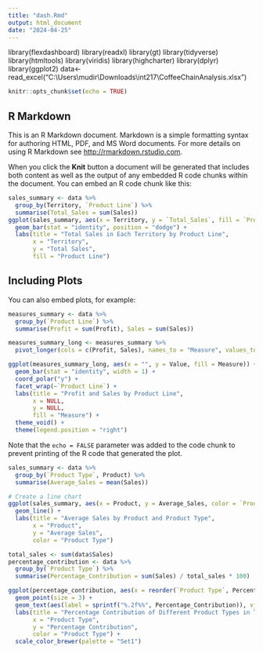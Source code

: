 ---
title: "dash.Rmd"
output: html_document
date: "2024-04-25"
---

library(flexdashboard)
library(readxl)
library(gt)
library(tidyverse)
library(htmltools)
library(viridis)
library(highcharter)
library(dplyr)
library(ggplot2)
data<-read_excel("C:\\Users\\mudir\\Downloads\\int217\\CoffeeChainAnalysis.xlsx")

```{r setup, include=FALSE}
knitr::opts_chunk$set(echo = TRUE)
```

## R Markdown

This is an R Markdown document. Markdown is a simple formatting syntax for authoring HTML, PDF, and MS Word documents. For more details on using R Markdown see <http://rmarkdown.rstudio.com>.

When you click the **Knit** button a document will be generated that includes both content as well as the output of any embedded R code chunks within the document. You can embed an R code chunk like this:

```{r,echo=FALSE}
sales_summary <- data %>%
  group_by(Territory, `Product Line`) %>%
  summarise(Total_Sales = sum(Sales))
ggplot(sales_summary, aes(x = Territory, y = `Total_Sales`, fill = `Product Line`)) +
  geom_bar(stat = "identity", position = "dodge") +
  labs(title = "Total Sales in Each Territory by Product Line",
       x = "Territory",
       y = "Total Sales",
       fill = "Product Line")
```

## Including Plots

You can also embed plots, for example:

```{r,echo=FALSE}


measures_summary <- data %>%
  group_by(`Product Line`) %>%
  summarise(Profit = sum(Profit), Sales = sum(Sales))

measures_summary_long <- measures_summary %>%
  pivot_longer(cols = c(Profit, Sales), names_to = "Measure", values_to = "Value")

ggplot(measures_summary_long, aes(x = "", y = Value, fill = Measure)) +
  geom_bar(stat = "identity", width = 1) +
  coord_polar("y") +
  facet_wrap(~`Product Line`) +
  labs(title = "Profit and Sales by Product Line",
       x = NULL,
       y = NULL,
       fill = "Measure") +
  theme_void() +
  theme(legend.position = "right")
```

Note that the `echo = FALSE` parameter was added to the code chunk to prevent printing of the R code that generated the plot.
```{r,echo=FALSE}

sales_summary <- data %>%
  group_by(`Product Type`, Product) %>%
  summarise(Average_Sales = mean(Sales))

# Create a line chart
ggplot(sales_summary, aes(x = Product, y = Average_Sales, color = `Product Type`, group = `Product Type`)) +
  geom_line() +
  labs(title = "Average Sales by Product and Product Type",
       x = "Product",
       y = "Average Sales",
       color = "Product Type")
```
```{r,echo=FALSE}

total_sales <- sum(data$Sales)
percentage_contribution <- data %>%
  group_by(`Product Type`) %>%
  summarise(Percentage_Contribution = sum(Sales) / total_sales * 100)

ggplot(percentage_contribution, aes(x = reorder(`Product Type`, Percentage_Contribution), y = Percentage_Contribution, color = `Product Type`)) +
  geom_point(size = 3) +
  geom_text(aes(label = sprintf("%.2f%%", Percentage_Contribution)), vjust = -0.5, size = 3) +
  labs(title = "Percentage Contribution of Different Product Types in Total Sales",
       x = "Product Type",
       y = "Percentage Contribution",
       color = "Product Type") +
  scale_color_brewer(palette = "Set1")
```